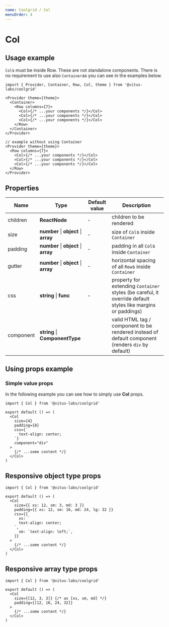 ```yaml
---
name: Coolgrid / Col
menuOrder: 4
---
```


# Col

## Usage example

`Col`s must be inside Row. These are not standalone components.
There is no requirement to use also `Container`as you can
see in the examples below.

```tsx live=false
import { Provider, Container, Row, Col, theme } from '@vitus-labs/coolgrid'

<Provider theme={theme}>
  <Container>
    <Row columns={7}>
      <Col>{/* ...your components */}</Col>
      <Col>{/* ...your components */}</Col>
      <Col>{/* ...your components */}</Col>
    </Row>
  </Container>
</Provider>

// example without using Container
<Provider theme={theme}>
  <Row columns={7}>
    <Col>{/* ...your components */}</Col>
    <Col>{/* ...your components */}</Col>
    <Col>{/* ...your components */}</Col>
  </Row>
</Provider>

```

## Properties

| Name      | Type                                  | Default value | Description                                                                                                 |
| --------- | ------------------------------------- | ------------- | ----------------------------------------------------------------------------------------------------------- |
| children  | **ReactNode**                         | -             | children to be rendered                                                                                     |
| size      | **number** \| **object** \| **array** | -             | size of `Col`s inside `Container`                                                                           |
| padding   | **number** \| **object** \| **array** | -             | padding in all `Col`s inside `Container`                                                                    |
| gutter    | **number** \| **object** \| **array** | -             | horizontal spacing of all `Row`s inside `Container`                                                         |
| css       | **string** \| **func**                | -             | property for extending `Container` styles (be careful, it override default styles like margins or paddings) |
| component | **string** \| **ComponentType**       |               | valid HTML tag / component to be rendered instead of default component (renders `div` by default)           |

## Using props example

### Simple value props

In the following example you can see how to simply use **Col** props.

```tsx live=false
import { Col } from '@vitus-labs/coolgrid'

export default () => (
  <Col
    size={4}
    padding={8}
    css={`
      text-align: center;
    `}
    component="div"
  >
    {/* ...some content */}
  </Col>
)
```

## Responsive object type props

```tsx live=false
import { Col } from '@vitus-labs/coolgrid'

export default () => (
  <Col
    size={{ xs: 12, sm: 3, md: 3 }}
    padding={{ xs: 12, sm: 16, md: 24, lg: 32 }}
    css={{
      xs: `
      text-align: center;
    `,
      sm: `text-align: left;`,
    }}
  >
    {/* ...some content */}
  </Col>
)
```

## Responsive array type props

```tsx live=false
import { Col } from '@vitus-labs/coolgrid'

export default () => (
  <Col
    size={[12, 3, 3]} {/* as [xs, sm, md] */}
    padding={[12, 16, 24, 32]}
  >
    {/* ...some content */}
  </Col>
)
```
